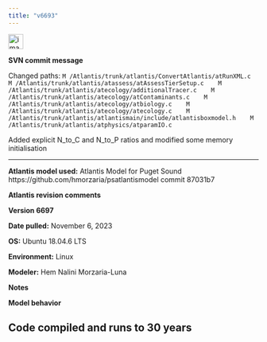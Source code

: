 ```yaml
---
title: "v6693"
---
```


<img width="30" alt="image" src="https://user-images.githubusercontent.com/11339490/272713181-58a7442b-f4df-4987-9afe-cb4702236a8f.jpg">

**SVN commit message** 

Changed paths:
 `  M /Atlantis/trunk/atlantis/ConvertAtlantis/atRunXML.c
   M /Atlantis/trunk/atlantis/atassess/atAssessTierSetup.c
   M /Atlantis/trunk/atlantis/atecology/additionalTracer.c
   M /Atlantis/trunk/atlantis/atecology/atContaminants.c
   M /Atlantis/trunk/atlantis/atecology/atbiology.c
   M /Atlantis/trunk/atlantis/atecology/atecology.c
   M /Atlantis/trunk/atlantis/atlantismain/include/atlantisboxmodel.h
   M /Atlantis/trunk/atlantis/atphysics/atparamIO.c `

Added explicit N_to_C and N_to_P ratios and modified some memory initialisation


--------------------------------------------------------------------------------

**Atlantis model used:** Atlantis Model for Puget Sound https://github.com/hmorzaria/psatlantismodel commit 87031b7

**Atlantis revision comments**

**Version 6697**

**Date pulled:** November 6, 2023

**OS:** Ubuntu 18.04.6 LTS

**Environment:** Linux

**Modeler:** Hem Nalini Morzaria-Luna

**Notes**

**Model behavior**

Code compiled and runs to 30 years
--------------------------------------------------------------------------------
